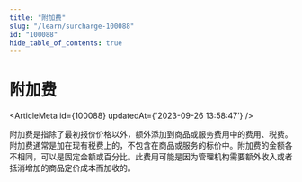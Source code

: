 ```yaml
---
title: "附加费"
slug: "/learn/surcharge-100088"
id: "100088"
hide_table_of_contents: true
---
```



# 附加费

<ArticleMeta id={100088} updatedAt={'2023-09-26 13:58:47'} />
<div className='border-solid border-b border-t-0 my-4 border-[var(--ifm-color-gray-300)]' />

附加费是指除了最初报价价格以外，额外添加到商品或服务费用中的费用、税费。附加费通常是加在现有税费上的，不包含在商品或服务的标价中。附加费的金额各不相同，可以是固定金额或百分比。此费用可能是因为管理机构需要额外收入或者抵消增加的商品定价成本而加收的。

